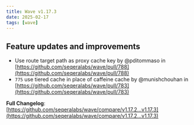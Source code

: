 ```yaml
---
title: Wave v1.17.3
date: 2025-02-17
tags: [wave]
---
```


## Feature updates and improvements

* Use route target path as proxy cache key by @pditommaso in [https://github.com/seqeralabs/wave/pull/788](https://github.com/seqeralabs/wave/pull/788)
* `775` use tiered cache in place of caffeine cache by @munishchouhan in [https://github.com/seqeralabs/wave/pull/783](https://github.com/seqeralabs/wave/pull/783)

**Full Changelog**: [https://github.com/seqeralabs/wave/compare/v1.17.2...v1.17.3](https://github.com/seqeralabs/wave/compare/v1.17.2...v1.17.3)
